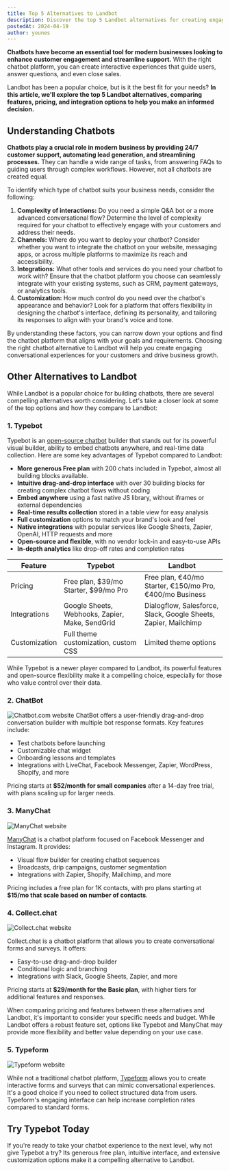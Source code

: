 ```yaml
---
title: Top 5 Alternatives to Landbot
description: Discover the top 5 Landbot alternatives for creating engaging chatbots without coding. Compare features, pricing, and integrations to find the best fit.
postedAt: 2024-04-19
author: younes
---
```


**Chatbots have become an essential tool for modern businesses looking to enhance customer engagement and streamline support.** With the right chatbot platform, you can create interactive experiences that guide users, answer questions, and even close sales.

Landbot has been a popular choice, but is it the best fit for your needs? **In this article, we'll explore the top 5 Landbot alternatives, comparing features, pricing, and integration options to help you make an informed decision.**

## Understanding Chatbots

**Chatbots play a crucial role in modern business by providing 24/7 customer support, automating lead generation, and streamlining processes.** They can handle a wide range of tasks, from answering FAQs to guiding users through complex workflows. However, not all chatbots are created equal.

To identify which type of chatbot suits your business needs, consider the following:

1. **Complexity of interactions:** Do you need a simple Q&A bot or a more advanced conversational flow? Determine the level of complexity required for your chatbot to effectively engage with your customers and address their needs.
2. **Channels:** Where do you want to deploy your chatbot? Consider whether you want to integrate the chatbot on your website, messaging apps, or across multiple platforms to maximize its reach and accessibility.
3. **Integrations:** What other tools and services do you need your chatbot to work with? Ensure that the chatbot platform you choose can seamlessly integrate with your existing systems, such as CRM, payment gateways, or analytics tools.
4. **Customization:** How much control do you need over the chatbot's appearance and behavior? Look for a platform that offers flexibility in designing the chatbot's interface, defining its personality, and tailoring its responses to align with your brand's voice and tone.

By understanding these factors, you can narrow down your options and find the chatbot platform that aligns with your goals and requirements. Choosing the right chatbot alternative to Landbot will help you create engaging conversational experiences for your customers and drive business growth.

## Other Alternatives to Landbot

While Landbot is a popular choice for building chatbots, there are several compelling alternatives worth considering. Let's take a closer look at some of the top options and how they compare to Landbot:

### 1. Typebot

Typebot is an [open-source chatbot](./open-source-chatbots.mdx) builder that stands out for its powerful visual builder, ability to embed chatbots anywhere, and real-time data collection. Here are some key advantages of Typebot compared to Landbot:

- **More generous Free plan** with 200 chats included in Typebot, almost all building blocks available.
- **Intuitive drag-and-drop interface** with over 30 building blocks for creating complex chatbot flows without coding
- **Embed anywhere** using a fast native JS library, without iframes or external dependencies
- **Real-time results collection** stored in a table view for easy analysis
- **Full customization** options to match your brand's look and feel
- **Native integrations** with popular services like Google Sheets, Zapier, OpenAI, HTTP requests and more
- **Open-source and flexible**, with no vendor lock-in and easy-to-use APIs
- **In-depth analytics** like drop-off rates and completion rates

| Feature       | Typebot                                      | Landbot                                      |
|---------------|----------------------------------------------|----------------------------------------------|
| Pricing       | Free plan, $39/mo Starter, $99/mo Pro        | Free plan, €40/mo Starter, €150/mo Pro, €400/mo Business |
| Integrations  | Google Sheets, Webhooks, Zapier, Make, SendGrid | Dialogflow, Salesforce, Slack, Google Sheets, Zapier, Mailchimp |
| Customization | Full theme customization, custom CSS         | Limited theme options                         |

<Youtube id="u8FZHvlYviw" />

While Typebot is a newer player compared to Landbot, its powerful features and open-source flexibility make it a compelling choice, especially for those who value control over their data.

### 2. ChatBot

<Image
  src="/blog-assets/landbot-alternative/chatbot-com-website.png"
  alt="Chatbot.com website"
  width={2000}
  height={1199}
/>
ChatBot offers a user-friendly drag-and-drop conversation builder with multiple bot
response formats. Key features include:

- Test chatbots before launching
- Customizable chat widget
- Onboarding lessons and templates
- Integrations with LiveChat, Facebook Messenger, Zapier, WordPress, Shopify, and more

Pricing starts at **$52/month for small companies** after a 14-day free trial, with plans scaling up for larger needs.

### 3. ManyChat

<Image
  src="/blog-assets/landbot-alternative/manychat-website.png"
  alt="ManyChat website"
  width={2000}
  height={1038}
/>

[ManyChat](./manychat-alternatives.mdx) is a chatbot platform focused on Facebook Messenger and Instagram. It provides:

- Visual flow builder for creating chatbot sequences
- Broadcasts, drip campaigns, customer segmentation
- Integrations with Zapier, Shopify, Mailchimp, and more

Pricing includes a free plan for 1K contacts, with pro plans starting at **$15/mo that scale based on number of contacts**.

### 4. Collect.chat

<Image
  src="/blog-assets/landbot-alternative/collect-chat-website.png"
  alt="Collect.chat website"
  width={2000}
  height={1031}
/>

Collect.chat is a chatbot platform that allows you to create conversational forms and surveys. It offers:

- Easy-to-use drag-and-drop builder
- Conditional logic and branching
- Integrations with Slack, Google Sheets, Zapier, and more

Pricing starts at **$29/month for the Basic plan**, with higher tiers for additional features and responses.

When comparing pricing and features between these alternatives and Landbot, it's important to consider your specific needs and budget. While Landbot offers a robust feature set, options like Typebot and ManyChat may provide more flexibility and better value depending on your use case.

### 5. Typeform

<Image
  src="/blog-assets/landbot-alternative/typeform-website.png"
  alt="Typeform website"
  width={2000}
  height={1241}
/>

While not a traditional chatbot platform, [Typeform](https://typebot.io/blog/typeform-vs-google-form) allows you to create interactive forms and surveys that can mimic conversational experiences. It's a good choice if you need to collect structured data from users. Typeform's engaging interface can help increase completion rates compared to standard forms.

## Try Typebot Today

If you're ready to take your chatbot experience to the next level, why not give Typebot a try? Its generous free plan, intuitive interface, and extensive customization options make it a compelling alternative to Landbot.

<Cta highlight="default" />
